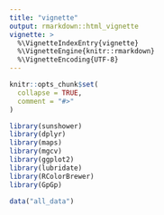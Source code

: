 ```yaml
---
title: "vignette"
output: rmarkdown::html_vignette
vignette: >
  %\VignetteIndexEntry{vignette}
  %\VignetteEngine{knitr::rmarkdown}
  %\VignetteEncoding{UTF-8}
---
```


```r
knitr::opts_chunk$set(
  collapse = TRUE,
  comment = "#>"
)
```

```r
library(sunshower)
library(dplyr)
library(maps)
library(mgcv)
library(ggplot2)
library(lubridate)
library(RColorBrewer)
library(GpGp)
```


```r
data("all_data")
```

```r

```

```r
```

```r

```

```r

```

